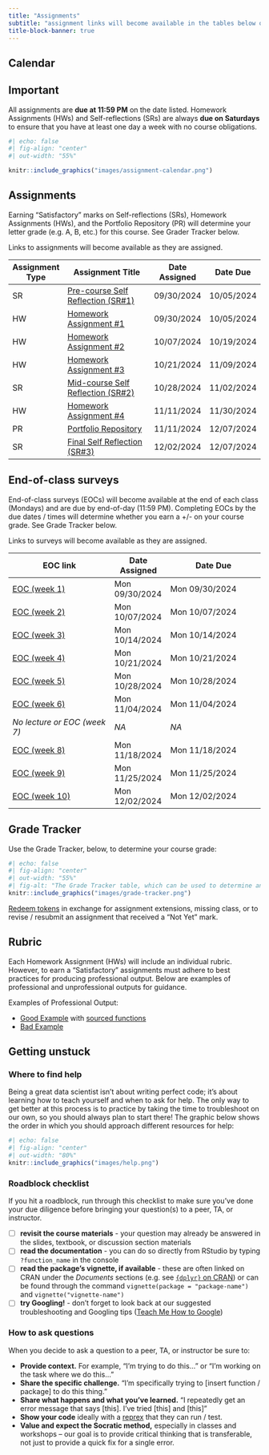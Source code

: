 ```yaml
---
title: "Assignments"
subtitle: "assignment links will become available in the tables below on the dates that they are assigned"
title-block-banner: true
---
```


## Calendar

:::{.callout-important icon=true}
## Important
All assignments are **due at 11:59 PM** on the date listed. Homework Assignments (HWs) and Self-reflections (SRs) are always **due on Saturdays** to ensure that you have at least one day a week with no course obligations.
:::


```r
#| echo: false
#| fig-align: "center"
#| out-width: "55%" 

knitr::include_graphics("images/assignment-calendar.png")
```


## Assignments
:::{.callout-important icon=true}
Earning "Satisfactory" marks on Self-reflections (SRs), Homework Assignments (HWs), and the Portfolio Repository (PR) will determine your letter grade (e.g. A, B, etc.) for this course. See Grader Tracker below.
:::

Links to assignments will become available as they are assigned.

| Assignment Type | Assignment Title                                         | Date Assigned | Date Due   |
|-----------------|----------------------------------------------------------|---------------|------------|
| SR              | [Pre-course Self Reflection (SR#1)](assignments/SR1.qmd){target="_blank"} | 09/30/2024    | 10/05/2024 |
| HW              | [Homework Assignment #1](assignments/HW1.qmd){target="_blank"}            | 09/30/2024    | 10/05/2024 |
| HW              | [Homework Assignment #2](assignments/HW2.qmd){target="_blank"}            | 10/07/2024    | 10/19/2024 |
| HW              | [Homework Assignment #3](assignments/HW3.qmd){target="_blank"}            | 10/21/2024    | 11/09/2024 |
| SR              | [Mid-course Self Reflection (SR#2)](assignments/SR2.qmd){target="_blank"} | 10/28/2024    | 11/02/2024 |
| HW              | [Homework Assignment #4](assignments/HW4.qmd){target="_blank"}            | 11/11/2024    | 11/30/2024 |
| PR              | [Portfolio Repository](assignments/PR.qmd){target="_blank"}               | 11/11/2024    | 12/07/2024 |
| SR              | [Final Self Reflection (SR#3)](assignments/SR3.qmd){target="_blank"}      | 12/02/2024    | 12/07/2024 |

## End-of-class surveys
:::{.callout-important icon=true}
End-of-class surveys (EOCs) will become available at the end of each class (Mondays) and are due by end-of-day (11:59 PM). Completing EOCs by the due dates / times will determine whether you earn a +/- on your course grade. See Grade Tracker below.
:::

Links to surveys will become available as they are assigned.
 

| EOC link                     | Date Assigned  | Date Due                   |
|------------------------------|----------------|----------------------------|
| [EOC (week 1)](https://forms.gle/7KsrhTo8eKGVbnV48){target="_blank"}  | Mon 09/30/2024 | Mon 09/30/2024|
| [EOC (week 2)](https://forms.gle/cojXqsJsFAotQndC8){target="_blank"}  | Mon 10/07/2024 | Mon 10/07/2024|
| [EOC (week 3)](https://forms.gle/sk7RrZeaCNjLVkru5){target="_blank"}  | Mon 10/14/2024 | Mon 10/14/2024|
| [EOC (week 4)](https://forms.gle/u43BYi3McB4nPxEp8){target="_blank"}  | Mon 10/21/2024 | Mon 10/21/2024|
| [EOC (week 5)](https://forms.gle/uey6mQc2CyUUAc6k7){target="_blank"}  | Mon 10/28/2024 | Mon 10/28/2024|
| [EOC (week 6)](https://forms.gle/nTf1iao32byVN7ZUA){target="_blank"}  | Mon 11/04/2024 | Mon 11/04/2024|
| *No lecture or EOC (week 7)* | *NA*           | *NA*        |
| [EOC (week 8)](https://forms.gle/TRj7vNBDEQmLFR9b8){target="_blank"}  | Mon 11/18/2024 | Mon 11/18/2024|
| [EOC (week 9)](https://forms.gle/m4sDdLSxpe2pjzGz8){target="_blank"}  | Mon 11/25/2024 | Mon 11/25/2024|
| [EOC (week 10)](https://forms.gle/99wrYNRxvVGL3gKj6){target="_blank"} | Mon 12/02/2024 | Mon 12/02/2024|

## Grade Tracker 

Use the Grade Tracker, below, to determine your course grade:

```r
#| echo: false
#| fig-align: "center"
#| out-width: "55%" 
#| fig-alt: "The Grade Tracker table, which can be used to determine an individual's course grade based on the number of 'Satisfactory' assignments completed, as well as descriptions on how to earn and use tokens"
knitr::include_graphics("images/grade-tracker.png")
```

[Redeem tokens](https://forms.gle/u51tdaAhSAQerHxh6) in exchange for assignment extensions, missing class, or to revise / resubmit an assignment that received a "Not Yet" mark.

## Rubric

Each Homework Assignment (HWs) will include an individual rubric. However, to earn a "Satisfactory" assignments must adhere to best practices for producing professional output. Below are examples of professional and unprofessional outputs for guidance. 

Examples of Professional Output:

- [Good Example](course-materials/resources/good-bad-example/good_example.qmd){target="_blank"} with [sourced functions](course-materials/resources/good-bad-example/functions.R){target="_blank"}
- [Bad Example](course-materials/resources/good-bad-example/bad_example.qmd){target="_blank"}

## Getting unstuck

### Where to find help
Being a great data scientist isn't about writing perfect code; it's about learning how to teach yourself and when to ask for help. The only way to get better at this process is to practice by taking the time to troubleshoot on our own, so you should always plan to start there! The graphic below shows the order in which you should approach different resources for help:

```r
#| echo: false
#| fig-align: "center"
#| out-width: "80%" 
knitr::include_graphics("images/help.png")
```

### Roadblock checklist
If you hit a roadblock, run through this checklist to make sure you've done your due diligence before bringing your question(s) to a peer, TA, or instructor.

- [ ] **revisit the course materials** - your question may already be answered in the slides, textbook, or discussion section materials
- [ ] **read the documentation** - you can do so directly from RStudio by typing `?function_name` in the console
- [ ] **read the package's vignette, if available** - these are often linked on CRAN under the *Documents* sections (e.g. see [`{dplyr}` on CRAN](https://cran.r-project.org/web/packages/dplyr/index.html)) or can be found through the command `vignette(package = "package-name")` and `vignette("vignette-name")`
- [ ] **try Googling!** - don't forget to look back at our suggested troubleshooting and Googling tips ([Teach Me How to Google](https://ucsb-meds.github.io/teach-me-how-to-google/#1))

### How to ask questions
When you decide to ask a question to a peer, TA, or instructor be sure to:

- **Provide context.** For example, "I'm trying to do this..." or "I'm working on the task where we do this..."
- **Share the specific challenge.** "I'm specifically trying to [insert function / package] to do this thing."
- **Share what happens and what you've learned.** "I repeatedly get an error message that says [this]. I've tried [this] and [this]"
- **Show your code** ideally with a [reprex](https://reprex.tidyverse.org/) that they can run / test.
- **Value and expect the Socratic method,** especially in classes and workshops -- our goal is to provide critical thinking that is transferable, not just to provide a quick fix for a single error.









